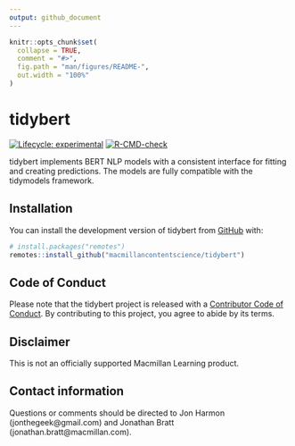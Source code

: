 ```yaml
---
output: github_document
---
```


<!-- README.md is generated from README.Rmd. Please edit that file -->

```r
knitr::opts_chunk$set(
  collapse = TRUE,
  comment = "#>",
  fig.path = "man/figures/README-",
  out.width = "100%"
)
```

# tidybert

<!-- badges: start -->
[![Lifecycle: experimental](https://img.shields.io/badge/lifecycle-experimental-orange.svg)](https://lifecycle.r-lib.org/articles/stages.html#experimental)
[![R-CMD-check](https://github.com/macmillancontentscience/tidybert/actions/workflows/R-CMD-check.yaml/badge.svg)](https://github.com/macmillancontentscience/tidybert/actions/workflows/R-CMD-check.yaml)
<!-- badges: end -->

tidybert implements BERT NLP models with a consistent interface for fitting and creating predictions.
The models are fully compatible with the tidymodels framework.

## Installation

You can install the development version of tidybert from [GitHub](https://github.com/) with:

``` r
# install.packages("remotes")
remotes::install_github("macmillancontentscience/tidybert")
```

## Code of Conduct

Please note that the tidybert project is released with a [Contributor Code of Conduct](https://contributor-covenant.org/version/2/1/CODE_OF_CONDUCT.html). By contributing to this project, you agree to abide by its terms.

## Disclaimer

This is not an officially supported Macmillan Learning product.

## Contact information

Questions or comments should be directed to Jon Harmon (jonthegeek@gmail.com) and Jonathan Bratt (jonathan.bratt@macmillan.com).
